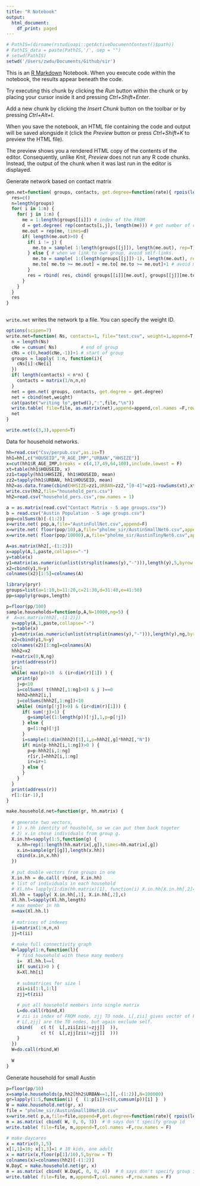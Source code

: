 ```yaml
---
title: "R Notebook"
output:
  html_document:
    df_print: paged
---
```


```r
# PathIS=(dirname(rstudioapi::getActiveDocumentContext()$path))
# PathIS_data = paste(PathIS,'/', sep = "")
# setwd(PathIS)
setwd('/Users/zwdu/Documents/Github/sir')
```


This is an [R Markdown](http://rmarkdown.rstudio.com) Notebook. When you execute code within the notebook, the results appear beneath the code. 

Try executing this chunk by clicking the *Run* button within the chunk or by placing your cursor inside it and pressing *Ctrl+Shift+Enter*. 

Add a new chunk by clicking the *Insert Chunk* button on the toolbar or by pressing *Ctrl+Alt+I*.

When you save the notebook, an HTML file containing the code and output will be saved alongside it (click the *Preview* button or press *Ctrl+Shift+K* to preview the HTML file).

The preview shows you a rendered HTML copy of the contents of the editor. Consequently, unlike *Knit*, *Preview* does not run any R code chunks. Instead, the output of the chunk when it was last run in the editor is displayed.


Generate network based on contact matrix

```r
gen.net=function( groups, contacts, get.degree=function(rate){ rpois(length(rate),rate*6)} ) {
  res=c()
  n=length(groups)
  for( i in 1:n) {
    for( j in 1:n) {
      me = 1:length(groups[[i]]) # index of the FROM
      d = get.degree( rep(contacts[i,j], length(me))) # get number of contacts each should have
      me.out = rep(me, times=d) 
      if( length(me.out)>0) {
        if( i != j) {
          me.to = sample( 1:length(groups[[j]]), length(me.out), rep=T) # get index of TO
        } else { # when we link to own group, avoid self-links.
          me.to = sample( 1:(length(groups[[j]])-1), length(me.out), rep=T) # n-1, don't chose me
          me.to[ me.to >= me.out] = me.to[ me.to >= me.out]+1 # avoid me.to.i
        }
        res = rbind( res, cbind( groups[[i]][me.out], groups[[j]][me.to], i, j ))
      }
    }
  }
  res
}



```


`write.net` writes the network tp a file. You can specify the weight ID. 

```r
options(scipen=7)
write.net=function( Ns, contacts=1, file="test.csv", weight=1,append=T,get.degree=function(rate){ rpois(length(rate),rate*6)}) {
  n = length(Ns)
  cNe = cumsum( Ns)         # end of group
  cNs = c(0,head(cNe,-1))+1 # start of group
  groups = lapply( 1:n, function(i){
    cNs[i]:cNe[i]
  })
  if( length(contacts) < n*n) {
    contacts = matrix(1/n,n,n) 
  }
  net = gen.net( groups, contacts, get.degree = get.degree)
  net = cbind(net,weight)
  cat(paste("writing to",getwd(),":",file,"\n"))
  write.table( file=file, as.matrix(net),append=append,col.names =F,row.names = F)
  net
}
```


```r
write.net(c(3,3),append=T)
```

Data for household networks.
```r
hh=read.csv("Csv/perpub.csv",as.is=T)
hh1=hh[,c("HOUSEID","R_AGE_IMP","URBAN","HHSIZE")]
x=cut(hh1$R_AGE_IMP,breaks = c(4,17,49,64,100),include.lowest = F)
xt=table(hh1$HOUSEID, x)
zz1=tapply(hh1$HHSIZE, hh1$HOUSEID, mean)
zz2=tapply(hh1$URBAN, hh1$HOUSEID, mean)
hh2=as.data.frame(cbind(HHSIZE=zz1,URBAN=zz2,"[0-4]"=zz1-rowSums(xt),xt))
write.csv(hh2,file="household_pers.csv")
hh2=read.csv("household_pers.csv",row.names = 1)
```


```r
a = as.matrix(read.csv("Contact Matrix - 5 age groups.csv"))
b = read.csv("Austin Population - 5 age groups.csv")
pop=colSums(b)[-(1:2)]
x=write.net( pop,a,file="AustinFullNet.csv",append=F)
x=write.net( floor(pop/10),a,file="pholme_sir/AustinSmallNet6.csv",append=F)
x=write.net( floor(pop/10000),a,file="pholme_sir/AustinTinyNet6.csv",append=F)
```


```r
A=as.matrix(hh2[,-(1:2)])
x=apply(A,1,paste,collapse="-")
y=table(x)
y1=matrix(as.numeric(unlist(strsplit(names(y),"-"))),length(y),5,byrow = T)
x2=cbind(y1,N=y)
colnames(x2)[1:5]=colnames(A)
```


```r
library(pryr)
groups=list(a=1:10,b=11:20,c=21:30,d=31:40,e=41:50)
pp=sapply(groups,length)

p=floor(pp/100)
sample.households=function(p,A,N=10000,ng=5) {
#  A=as.matrix(hh2[,-(1:2)])
  x=apply(A,1,paste,collapse="-")
  y=table(x)
  y1=matrix(as.numeric(unlist(strsplit(names(y),"-"))),length(y),ng,byrow = T)
  x2=cbind(y1,N=y)
  colnames(x2)[1:ng]=colnames(A)
  hhh2=x2
  r=matrix(0,N,ng)
  print(address(r))
  ir=1
  while( max(p)>10  & (ir<dim(r)[1]) ) {
    print(p)
    j=p<10
    i=colSums( t(hhh2[,1:ng]>0) & j )==0
    hhh2=hhh2[i,]
    j=colSums(hhh2[,1:ng])<10
    while( (min(p[!j])>9) & (ir<dim(r)[1])) {
      if( sum(!j)>1) {
        g=sample((1:length(p))[!j],1,p=p[!j])
      } else {
        g=(1:ng)[!j]
      }
      i=sample(1:dim(hhh2)[1],1,p=hhh2[,g]*hhh2[,"N"])
      if( min(p-hhh2[i,1:ng])>0 ) {
        p=p-hhh2[i,1:ng]
        r[ir,]=hhh2[i,1:ng]
        ir=ir+1
      } else {
      }
    }
  }
  print(address(r))
  r[1:(ir-1),]
}

```


```r


make.household.net=function(gr, hh.matrix) {
  
  # generate two vectors, 
  # 1) x.hh identity of houshold, so we can put them back togeter 
  # 2) x.in chose individuals from group g.
  X.in.hh=sapply(1:5,function(g) {
    x.hh=rep(1:length(hh.matrix[,g]),times=hh.matrix[,g])
    x.in=sample(gr[[g]],length(x.hh))
    cbind(x.in,x.hh)
  })
  
  # put double vectors from groups in one 
  X.in.hh = do.call( rbind, X.in.hh)
  # list of individuals in each household
  # Xl.hh= lapply(1:dim(hh.matrix)[1], function(i) X.in.hh[X.in.hh[,2]==i,1] )
  Xl.hh = tapply( X.in.hh[,1], X.in.hh[,2],c)
  Xl.hh.l=sapply(Xl.hh,length)
  # max member in hh
  n=max(Xl.hh.l)
  
  # matrices of indexes
  ii=matrix(1:n,n,n)
  jj=t(ii)
  
  # make full connectivity graph
  W=lapply(1:n,function(l){
    # find household with these many members
    i=  Xl.hh.l==l
    if( sum(i)>0 ) {
    X=Xl.hh[i]
    
    # submatrices for size l
    zii=ii[1:l,1:l]
    zjj=t(zii)

    # put all household members into single matrix
    L=do.call(rbind,X)
    # zii is index of FROM node, zjj TO node. L[,zii] gives vector of FROM nodes, but exclude connection with self.
    # L[,zjj] are the TO nodes, but again exclude self.
    cbind(   c( t(  L[,zii[zii!=zjj]]  )),
             c( t(  L[,zjj[zii!=zjj]]  )))
    }
  })
  W=do.call(rbind,W)
  
  W
}


```



Generate household for small Austin

```r
p=floor(pp/10)
x=sample.households(p,hh2[hh2$URBAN==1,][,-(1:2)],N=100000)
gr=lapply(1:5,function(i) {  (1:p[i])+c(0,cumsum(p))[i] }  ) 
W = make.household.net(gr, x)
file = "pholme_sir/AustinSmall10Net10.csv"
x=write.net( p,a,file=file,append=F,get.degree=function(rate){ rpois(length(rate),rate*10)})
m = as.matrix( cbind( W, 0, 0, 3))  # 0 says don't specify group id
write.table( file=file, m,append=T,col.names =F,row.names = F)

# make daycares
x = matrix(0,1,5)
x[1,1]=10; x[1,3]=1 # 10 kids, one adult
x = matrix(x,floor(p[1]/10),5,byrow = T)
colnames(x)=colnames(hh2)[-(1:2)]
W.DayC = make.household.net(gr, x)
m = as.matrix( cbind( W.DayC, 0, 0, 4))  # 0 says don't specify group id
write.table( file=file, m,append=T,col.names =F,row.names = F)



```





